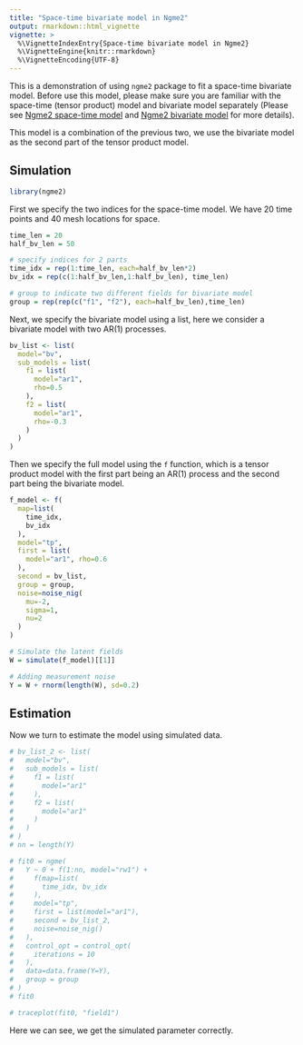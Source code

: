 ```yaml
---
title: "Space-time bivariate model in Ngme2"
output: rmarkdown::html_vignette
vignette: >
  %\VignetteIndexEntry{Space-time bivariate model in Ngme2}
  %\VignetteEngine{knitr::rmarkdown}
  %\VignetteEncoding{UTF-8}
---
```


This is a demonstration of using `ngme2` package to fit a space-time bivariate model.
Before use this model, please make sure you are familiar with the space-time (tensor product) model and bivariate model separately
(Please see [Ngme2 space-time model](tensor_product.html) and [Ngme2 bivariate model](bivariate.html) for more details).

This model is a combination of the previous two, we use the bivariate model as the second part of the tensor product model.

## Simulation

```r
library(ngme2)
```

First we specify the two indices for the space-time model. We have 20 time points and 40 mesh locations for space.

```r
time_len = 20
half_bv_len = 50

# specify indices for 2 parts
time_idx = rep(1:time_len, each=half_bv_len*2)
bv_idx = rep(c(1:half_bv_len,1:half_bv_len), time_len)

# group to indicate two different fields for bivariate model
group = rep(rep(c("f1", "f2"), each=half_bv_len),time_len)
```

Next, we specify the bivariate model using a list, here we consider a bivariate model with two AR(1) processes.

```r
bv_list <- list(
  model="bv",
  sub_models = list(
    f1 = list(
      model="ar1",
      rho=0.5
    ),
    f2 = list(
      model="ar1",
      rho=-0.3
    )
  )
)
```

Then we specify the full model using the `f` function, which is a tensor product model with the first part being an AR(1) process and the second part being the bivariate model.

```r
f_model <- f(
  map=list(
    time_idx,
    bv_idx
  ),
  model="tp",
  first = list(
    model="ar1", rho=0.6
  ),
  second = bv_list,
  group = group,
  noise=noise_nig(
    mu=-2,
    sigma=1,
    nu=2
  )
)

# Simulate the latent fields
W = simulate(f_model)[[1]]

# Adding measurement noise
Y = W + rnorm(length(W), sd=0.2)
```

## Estimation

Now we turn to estimate the model using simulated data.

```r
# bv_list_2 <- list(
#   model="bv",
#   sub_models = list(
#     f1 = list(
#       model="ar1"
#     ),
#     f2 = list(
#       model="ar1"
#     )
#   )
# )
# nn = length(Y)

# fit0 = ngme(
#   Y ~ 0 + f(1:nn, model="rw1") +
#     f(map=list(
#       time_idx, bv_idx
#     ),
#     model="tp",
#     first = list(model="ar1"),
#     second = bv_list_2,
#     noise=noise_nig()
#   ),
#   control_opt = control_opt(
#     iterations = 10
#   ),
#   data=data.frame(Y=Y),
#   group = group
# )
# fit0

# traceplot(fit0, "field1")
```

Here we can see, we get the simulated parameter correctly.
